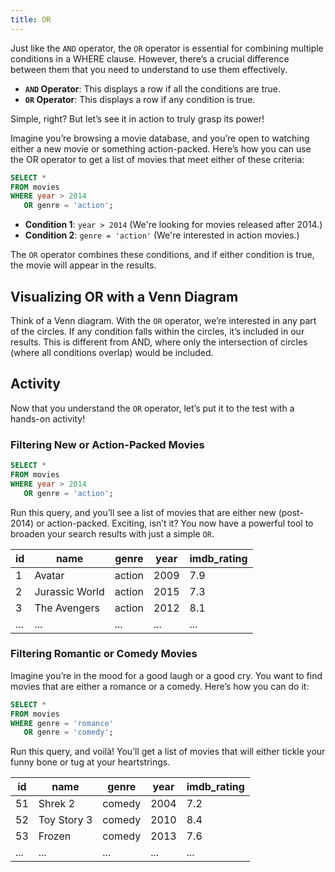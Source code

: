 ```yaml
---
title: OR
---
```


Just like the `AND` operator, the `OR` operator is essential for combining multiple conditions in a WHERE clause. However, there’s a crucial difference between them that you need to understand to use them effectively.

- **`AND` Operator**: This displays a row if all the conditions are true.
- **`OR` Operator**: This displays a row if any condition is true.

Simple, right? But let’s see it in action to truly grasp its power!

Imagine you’re browsing a movie database, and you’re open to watching either a new movie or something action-packed. Here’s how you can use the OR operator to get a list of movies that meet either of these criteria:

```sql :line-numbers
SELECT *
FROM movies
WHERE year > 2014
   OR genre = 'action';
```

- **Condition 1**: `year > 2014` (We're looking for movies released after 2014.)
- **Condition 2**: `genre = 'action'` (We're interested in action movies.)

The `OR` operator combines these conditions, and if either condition is true, the movie will appear in the results.

## Visualizing OR with a Venn Diagram

Think of a Venn diagram. With the `OR` operator, we’re interested in any part of the circles. If any condition falls within the circles, it’s included in our results. This is different from AND, where only the intersection of circles (where all conditions overlap) would be included.

## Activity

Now that you understand the `OR` operator, let’s put it to the test with a hands-on activity!

### Filtering New or Action-Packed Movies

```sql :line-numbers
SELECT *
FROM movies
WHERE year > 2014
   OR genre = 'action';
```

Run this query, and you’ll see a list of movies that are either new (post-2014) or action-packed. Exciting, isn’t it? You now have a powerful tool to broaden your search results with just a simple `OR`.

| **id** | **name**       | **genre** | **year** | **imdb_rating** |
| ------ | -------------- | --------- | -------- | --------------- |
| 1      | Avatar         | action    | 2009     | 7.9             |
| 2      | Jurassic World | action    | 2015     | 7.3             |
| 3      | The Avengers   | action    | 2012     | 8.1             |
| ...    | ...            | ...       | ...      | ...             |

### Filtering Romantic or Comedy Movies

Imagine you’re in the mood for a good laugh or a good cry. You want to find movies that are either a romance or a comedy. Here’s how you can do it:

```sql :line-numbers
SELECT *
FROM movies
WHERE genre = 'romance'
   OR genre = 'comedy';
```

Run this query, and voilà! You’ll get a list of movies that will either tickle your funny bone or tug at your heartstrings.

| **id** | **name**    | **genre** | **year** | **imdb_rating** |
| ------ | ----------- | --------- | -------- | --------------- |
| 51     | Shrek 2     | comedy    | 2004     | 7.2             |
| 52     | Toy Story 3 | comedy    | 2010     | 8.4             |
| 53     | Frozen      | comedy    | 2013     | 7.6             |
| ...    | ...         | ...       | ...      | ...             |
